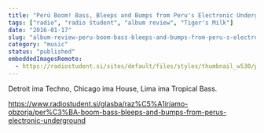 ```yaml
---
title: "Perú Boom! Bass, Bleeps and Bumps from Peru's Electronic Underground"
tags: ["radio", "radio študent", "album review", "Tiger's Milk"]
date: "2016-01-17"
slug: "album-review-peru-boom-bass-bleeps-and-bumps-from-peru-s-electronic-underground"
category: "music"
status: "published"
embeddedImagesRemote:
  - https://radiostudent.si/sites/default/files/styles/thumbnail_w530/public/slike/2016-01-17-per%C3%BA-boom-bass-bleeps-and-bumps-from-perus-electronic-underground-51085.jpg
---
```



Detroit ima Techno, Chicago ima House, Lima ima Tropical Bass.

<https://www.radiostudent.si/glasba/raz%C5%A1irjamo-obzorja/per%C3%BA-boom-bass-bleeps-and-bumps-from-perus-electronic-underground>

<div
  style={{
    gridArea: "1/1",
    position: "relative",
    placeItems: "center",
    display: "grid",
  }}
>
  <GatsbyImage
    style={{ marginTop: "2em" }}
    imgStyle={{ border: "3px dotted tomato" }}
    alt=""
    image={getImage(props.remoteImages[0])}
  />
</div>
